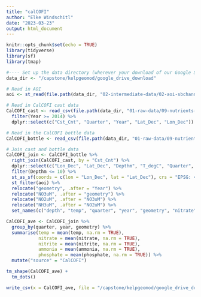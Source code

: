 ```yaml
---
title: "calCOFI"
author: "Elke Windschitl"
date: "2023-03-23"
output: html_document
---
```


```r
knitr::opts_chunk$set(echo = TRUE)
library(tidyverse)
library(sf)
library(tmap)
```

```r
#---- Set up the data directory (wherever your download of our Google Shared Drive lives)
data_dir <- "/capstone/kelpgeomod/google_drive_download"
```

```r
# Read in AOI
aoi <- st_read(file.path(data_dir, "02-intermediate-data/02-aoi-sbchannel-shapes-intermediate/aoi-sbchannel.shp"))

# Read in CalCOFI cast data
CalCOFI_cast <- read_csv(file.path(data_dir, "01-raw-data/09-nutrients-various-raw/02-nutrients-calcofi-raw/194903-202001_Cast.csv")) %>% 
  filter(Year >= 2014) %>% 
  dplyr::select(c("Cst_Cnt", "Quarter", "Year", "Lat_Dec", "Lon_Dec"))

# Read in the CalCOFI bottle data
CalCOFI_bottle <- read_csv(file.path(data_dir, "01-raw-data/09-nutrients-various-raw/02-nutrients-calcofi-raw/194903-202001_Bottle.csv"), locale = locale(encoding = "latin1"))

# Join cast and bottle data
CalCOFI_join <- CalCOFI_bottle %>% 
  right_join(CalCOFI_cast, by = "Cst_Cnt") %>% 
  dplyr::select(c("Lon_Dec", "Lat_Dec", "Depthm", "T_degC", "Quarter", "Year","PO4uM", "NO2uM", "NO3uM", "NH3uM")) %>% 
  filter(Depthm <= 10) %>% 
  st_as_sf(coords = c(lon = "Lon_Dec", lat = "Lat_Dec"), crs = "EPSG: 4326") %>% 
  st_filter(aoi) %>% 
  relocate("geometry", .after = "Year") %>% 
  relocate("NO3uM", .after = "geometry") %>% 
  relocate("NO2uM", .after = "NO3uM") %>% 
  relocate("NH3uM", .after = "NO2uM") %>% 
  set_names(c("depth", "temp", "quarter", "year", "geometry", "nitrate", "nitrite", "ammonia", "phosphate"))
```

```r
CalCOFI_ave <- CalCOFI_join %>% 
  group_by(quarter, year, geometry) %>% 
  summarise(temp = mean(temp, na.rm = TRUE),
            nitrate = mean(nitrate, na.rm = TRUE),
            nitrite = mean(nitrite, na.rm = TRUE),
            ammonia = mean(ammonia, na.rm = TRUE),
            phosphate = mean(phosphate, na.rm = TRUE)) %>% 
  mutate("source" = "CalCOFI")

tm_shape(CalCOFI_ave) +
  tm_dots()
```

```r
write_csv(x = CalCOFI_ave, file = "/capstone/kelpgeomod/google_drive_download/02-intermediate-data/09-nutrients-intermediate/unjoined/calcofi.csv")
```
